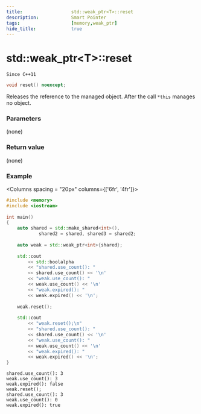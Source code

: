 ```yaml
---
title:                  std::weak_ptr<T>::reset
description:            Smart Pointer
tags:                   [memory,weak_ptr]
hide_title:             true
---
```



# std::weak_ptr&lt;T>::reset

`Since C++11`
```cpp
void reset() noexcept;
```

Releases the reference to the managed object. After the call `*this` manages no object.

### Parameters
(none)

### Return value
(none)

### Example

<Columns spacing = "20px" columns={['6fr', '4fr']}>
<div>

```cpp
#include <memory>
#include <iostream>
 
int main()
{
    auto shared = std::make_shared<int>(), 
            shared2 = shared, shared3 = shared2;
 
    auto weak = std::weak_ptr<int>{shared};
 
    std::cout 
        << std::boolalpha 
        << "shared.use_count(): " 
        << shared.use_count() << '\n'
        << "weak.use_count(): " 
        << weak.use_count() << '\n'
        << "weak.expired(): " 
        << weak.expired() << '\n';
 
    weak.reset();
 
    std::cout 
        << "weak.reset();\n"
        << "shared.use_count(): " 
        << shared.use_count() << '\n'
        << "weak.use_count(): " 
        << weak.use_count() << '\n'
        << "weak.expired(): " 
        << weak.expired() << '\n';
}
```

</div>

<div>

```plaintext title="Result"
shared.use_count(): 3
weak.use_count(): 3
weak.expired(): false
weak.reset();
shared.use_count(): 3
weak.use_count(): 0
weak.expired(): true
```

</div>
</Columns>